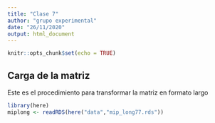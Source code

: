 ```yaml
---
title: "Clase 7"
author: "grupo experimental"
date: "26/11/2020"
output: html_document
---
```


```r
knitr::opts_chunk$set(echo = TRUE)
```

## Carga de la matriz 
Este es el procedimiento para transformar la matriz en formato largo


```r
library(here)
miplong <- readRDS(here("data","mip_long77.rds"))
```


